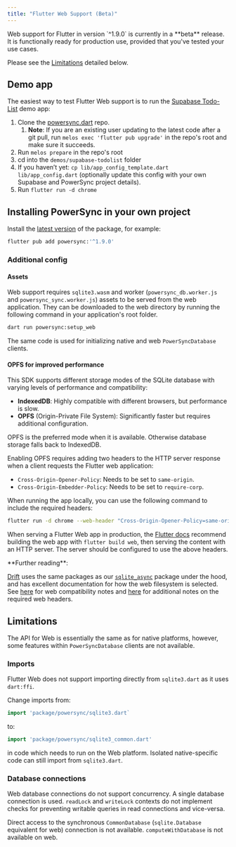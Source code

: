 ```yaml
---
title: "Flutter Web Support (Beta)"
---
```


<Note>
Web support for Flutter in version `^1.9.0` is currently in a **beta** release. It is functionally ready for production use, provided that you've tested your use cases. 

Please see the [Limitations](#limitations) detailed below.
</Note>

## Demo app

The easiest way to test Flutter Web support is to run the [Supabase Todo-List](https://github.com/powersync-ja/powersync.dart/tree/main/demos/supabase-todolist) demo app:

1. Clone the [powersync.dart](https://github.com/powersync-ja/powersync.dart/tree/main) repo.
   1. **Note**: If you are an existing user updating to the latest code after a git pull, run `melos exec 'flutter pub upgrade'` in the repo's root and make sure it succeeds.
2. Run `melos prepare` in the repo's root
3. cd into the `demos/supabase-todolist` folder
4. If you haven’t yet: `cp lib/app_config_template.dart lib/app_config.dart` (optionally update this config with your own Supabase and PowerSync project details).
5. Run `flutter run -d chrome`

## Installing PowerSync in your own project

Install the [latest version](https://pub.dev/packages/powersync/versions) of the package, for example:

```bash
flutter pub add powersync:'^1.9.0'
```

### Additional config

#### Assets
Web support requires `sqlite3.wasm` and worker (`powersync_db.worker.js` and `powersync_sync.worker.js`) assets to be served from the web application. They can be downloaded to the web directory by running the following command in your application's root folder.

```bash
dart run powersync:setup_web
```

The same code is used for initializing native and web `PowerSyncDatabase` clients.

#### OPFS for improved performance

This SDK supports different storage modes of the SQLite database with varying levels of performance and compatibility:

- **IndexedDB**: Highly compatible with different browsers, but performance is slow.
- **OPFS** (Origin-Private File System): Significantly faster but requires additional configuration.

OPFS is the preferred mode when it is available. Otherwise database storage falls back to IndexedDB.

Enabling OPFS requires adding two headers to the HTTP server response when a client requests the Flutter web application:

- `Cross-Origin-Opener-Policy`: Needs to be set to `same-origin`.
- `Cross-Origin-Embedder-Policy`: Needs to be set to `require-corp`.

When running the app locally, you can use the following command to include the required headers:

```bash
flutter run -d chrome --web-header "Cross-Origin-Opener-Policy=same-origin" --web-header "Cross-Origin-Embedder-Policy=require-corp"
```

When serving a Flutter Web app in production, the [Flutter docs](https://docs.flutter.dev/deployment/web#building-the-app-for-release) recommend building the web app with `flutter build web`, then serving the content with an HTTP server. The server should be configured to use the above headers.

<Tip>
**Further reading**:

[Drift](https://drift.simonbinder.eu/) uses the same packages as our [`sqlite_async`](https://github.com/powersync-ja/sqlite_async.dart) package under the hood, and has excellent documentation for how the web filesystem is selected. See [here](https://drift.simonbinder.eu/platforms/web/) for web compatibility notes and [here](https://drift.simonbinder.eu/platforms/web/#additional-headers) for additional notes on the required web headers.
</Tip>

## Limitations

The API for Web is essentially the same as for native platforms, however, some features within `PowerSyncDatabase` clients are not available.

### Imports

Flutter Web does not support importing directly from `sqlite3.dart` as it uses `dart:ffi`.

Change imports from:

```dart
import 'package/powersync/sqlite3.dart`
```

to:

```dart
import 'package/powersync/sqlite3_common.dart'
```

in code which needs to run on the Web platform. Isolated native-specific code can still import from `sqlite3.dart`.

### Database connections

Web database connections do not support concurrency. A single database connection is used. `readLock` and `writeLock` contexts do not implement checks for preventing writable queries in read connections and vice-versa.

Direct access to the synchronous `CommonDatabase` (`sqlite.Database` equivalent for web) connection is not available. `computeWithDatabase` is not available on web.

